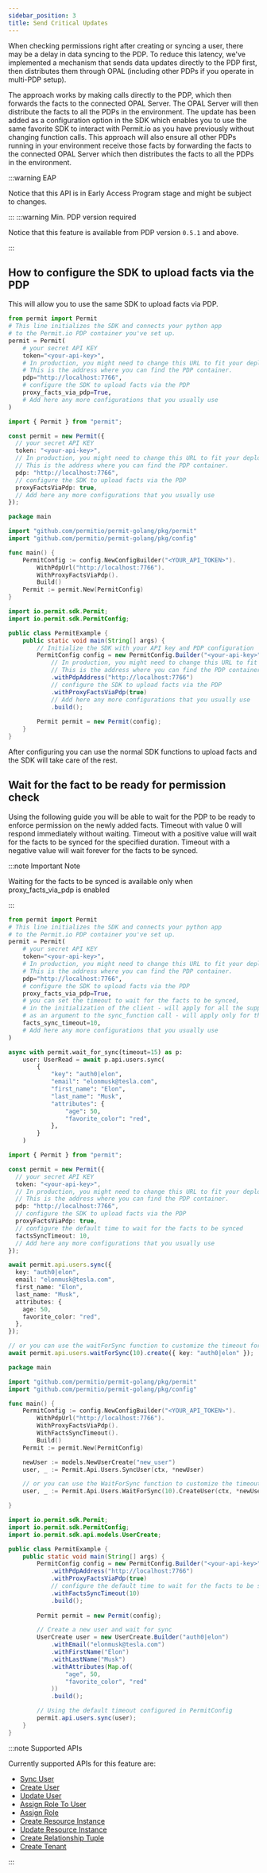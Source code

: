 ```yaml
---
sidebar_position: 3
title: Send Critical Updates
---
```



When checking permissions right after creating or syncing a user, there may be a delay in data syncing to the PDP.  To reduce this latency, we've implemented a mechanism that sends data updates directly to the PDP first, then distributes them through OPAL (including other PDPs if you operate in multi-PDP setup).

The approach works by making calls directly to the PDP, which then forwards the facts to the connected OPAL Server. The OPAL Server will then distribute the facts to all the PDPs in the environment. The update has been added as a configuration option in the SDK which enables you to use the same favorite SDK to interact with Permit.io as you have previously without changing function calls. This approach will also ensure all other PDPs running in your environment receive those facts by forwarding the facts to the connected OPAL Server which then distributes the facts to all the PDPs in the environment.



:::warning EAP

Notice that this API is in Early Access Program stage and might be subject to changes.

:::
:::warning Min. PDP version required

Notice that this feature is available from PDP version `0.5.1` and above.

:::


## How to configure the SDK to upload facts via the PDP

This will allow you to use the same SDK to upload facts via PDP.

<Tabs groupId="language">
<TabItem value="python" label="Python">

```python
from permit import Permit
# This line initializes the SDK and connects your python app
# to the Permit.io PDP container you've set up.
permit = Permit(
    # your secret API KEY
    token="<your-api-key>",
    # In production, you might need to change this URL to fit your deployment
    # This is the address where you can find the PDP container.
    pdp="http://localhost:7766",
    # configure the SDK to upload facts via the PDP
    proxy_facts_via_pdp=True,
    # Add here any more configurations that you usually use
)
```

</TabItem>

<TabItem value="nodejs" label="Node.js">

```typescript
import { Permit } from "permit";

const permit = new Permit({
  // your secret API KEY
  token: "<your-api-key>",
  // In production, you might need to change this URL to fit your deployment
  // This is the address where you can find the PDP container.
  pdp: "http://localhost:7766",
  // configure the SDK to upload facts via the PDP
  proxyFactsViaPdp: true,
  // Add here any more configurations that you usually use
});
```

</TabItem>
<TabItem value="go" label="Go">

```go
package main

import "github.com/permitio/permit-golang/pkg/permit"
import "github.com/permitio/permit-golang/pkg/config"

func main() {
    PermitConfig := config.NewConfigBuilder("<YOUR_API_TOKEN>").
        WithPdpUrl("http://localhost:7766").
        WithProxyFactsViaPdp().
        Build()
    Permit := permit.New(PermitConfig)
}
```

</TabItem>

<TabItem value="java" label="Java">

```java
import io.permit.sdk.Permit;
import io.permit.sdk.PermitConfig;

public class PermitExample {
    public static void main(String[] args) {
        // Initialize the SDK with your API key and PDP configuration
        PermitConfig config = new PermitConfig.Builder("<your-api-key>")
            // In production, you might need to change this URL to fit your deployment
            // This is the address where you can find the PDP container
            .withPdpAddress("http://localhost:7766")
            // configure the SDK to upload facts via the PDP
            .withProxyFactsViaPdp(true)
            // Add here any more configurations that you usually use
            .build();
            
        Permit permit = new Permit(config);
    }
}
```

</TabItem>
</Tabs>

After configuring you can use the normal SDK functions to
upload facts and the SDK will take care of the rest.

## Wait for the fact to be ready for permission check

Using the following guide you will be able to wait for the PDP to be ready to enforce permission
on the newly added facts.
Timeout with value 0 will respond immediately without waiting.
Timeout with a positive value will wait for the facts to be synced for the specified duration.
Timeout with a negative value will wait forever for the facts to be synced.

:::note Important Note

Waiting for the facts to be synced is available only when proxy_facts_via_pdp is enabled

:::

<Tabs groupId="language">
<TabItem value="python" label="Python">

```python
from permit import Permit
# This line initializes the SDK and connects your python app
# to the Permit.io PDP container you've set up.
permit = Permit(
    # your secret API KEY
    token="<your-api-key>",
    # In production, you might need to change this URL to fit your deployment
    # This is the address where you can find the PDP container.
    pdp="http://localhost:7766",
    # configure the SDK to upload facts via the PDP
    proxy_facts_via_pdp=True,
    # you can set the timeout to wait for the facts to be synced,
    # in the initialization of the client - will apply for all the supported SDK calls
    # as an argument to the sync_function call - will apply only for the calls inside the context manager
    facts_sync_timeout=10,
    # Add here any more configurations that you usually use
)

async with permit.wait_for_sync(timeout=15) as p:
    user: UserRead = await p.api.users.sync(
        {
            "key": "auth0|elon",
            "email": "elonmusk@tesla.com",
            "first_name": "Elon",
            "last_name": "Musk",
            "attributes": {
                "age": 50,
                "favorite_color": "red",
            },
        }
    )
```

</TabItem>
<TabItem value="nodejs" label="Node.js">

```typescript
import { Permit } from "permit";

const permit = new Permit({
  // your secret API KEY
  token: "<your-api-key>",
  // In production, you might need to change this URL to fit your deployment
  // This is the address where you can find the PDP container.
  pdp: "http://localhost:7766",
  // configure the SDK to upload facts via the PDP
  proxyFactsViaPdp: true,
  // configure the default time to wait for the facts to be synced
  factsSyncTimeout: 10,
  // Add here any more configurations that you usually use
});

await permit.api.users.sync({
  key: "auth0|elon",
  email: "elonmusk@tesla.com",
  first_name: "Elon",
  last_name: "Musk",
  attributes: {
    age: 50,
    favorite_color: "red",
  },
});

// or you can use the waitForSync function to customize the timeout for a specific call
await permit.api.users.waitForSync(10).create({ key: "auth0|elon" });
```
</TabItem>
<TabItem value="go" label="Go">

```go
package main

import "github.com/permitio/permit-golang/pkg/permit"
import "github.com/permitio/permit-golang/pkg/config"

func main() {
    PermitConfig := config.NewConfigBuilder("<YOUR_API_TOKEN>").
        WithPdpUrl("http://localhost:7766").
        WithProxyFactsViaPdp().
        WithFactsSyncTimeout().
        Build()
    Permit := permit.New(PermitConfig)

    newUser := models.NewUserCreate("new_user")
    user, _ := Permit.Api.Users.SyncUser(ctx, *newUser)

    // or you can use the WaitForSync function to customize the timeout for a specific call
    user, _ := Permit.Api.Users.WaitForSync(10).CreateUser(ctx, *newUser)

}
```

</TabItem>

<TabItem value="java" label="Java">

```java
import io.permit.sdk.Permit;
import io.permit.sdk.PermitConfig;
import io.permit.sdk.api.models.UserCreate;

public class PermitExample {
    public static void main(String[] args) {
        PermitConfig config = new PermitConfig.Builder("<your-api-key>")
            .withPdpAddress("http://localhost:7766")
            .withProxyFactsViaPdp(true)
            // configure the default time to wait for the facts to be synced
            .withFactsSyncTimeout(10)
            .build();
            
        Permit permit = new Permit(config);

        // Create a new user and wait for sync
        UserCreate user = new UserCreate.Builder("auth0|elon")
            .withEmail("elonmusk@tesla.com")
            .withFirstName("Elon")
            .withLastName("Musk")
            .withAttributes(Map.of(
                "age", 50,
                "favorite_color", "red"
            ))
            .build();

        // Using the default timeout configured in PermitConfig
        permit.api.users.sync(user);
    }
}
```

</TabItem>

</Tabs>

:::note Supported APIs

Currently supported APIs for this feature are:
- [Sync User](https://api.permit.io/v2/redoc#tag/Users/operation/replace_user)
- [Create User](https://api.permit.io/v2/redoc#tag/Users/operation/create_user)
- [Update User](https://api.permit.io/v2/redoc#tag/Users/operation/update_user)
- [Assign Role To User](https://api.permit.io/v2/redoc#tag/Users/operation/assign_role_to_user)
- [Assign Role](https://api.permit.io/v2/redoc#tag/Role-Assignments/operation/assign_role)
- [Create Resource Instance](https://api.permit.io/v2/redoc#tag/Resource-Instances/operation/create_resource_instance)
- [Update Resource Instance](https://api.permit.io/v2/redoc#tag/Resource-Instances/operation/update_resource_instance)
- [Create Relationship Tuple](https://api.permit.io/v2/redoc#tag/Relationship-tuples/operation/create_relationship_tuple)
- [Create Tenant](https://api.permit.io/v2/redoc#tag/Tenants/operation/create_tenant)

:::
